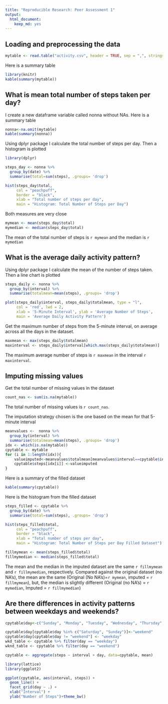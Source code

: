 ```yaml
---
title: "Reproducible Research: Peer Assessment 1"
output: 
  html_document: 
    keep_md: yes
---
```



## Loading and preprocessing the data
```r
mytable <- read.table("activity.csv", header = TRUE, sep = ",", stringsAsFactors = TRUE)

```

Here is a summary table
```r
library(knitr)
kable(summary(mytable))
```


## What is mean total number of steps taken per day?
I create a new dataframe variable called nonna without NAs. Here is a summary table

```r
nonna<-na.omit(mytable)
kable(summary(nonna))
```

Using dplyr package I calculate the total number of steps per day.
Then a histogram is plotted

```r
library(dplyr)

steps_day <- nonna %>% 
  group_by(date) %>% 
  summarise(total=sum(steps), .groups= 'drop')

hist(steps_day$total,
     col = "peachpuff",
     border = "black",
     xlab = "Total number of steps per day",
     main = "Histogram: Total Number of Steps per Day")

```

Both measures are very close
```r

mymean <- mean(steps_day$total)
mymedian <- median(steps_day$total)

```

The mean of the total number of steps is `r mymean` and the median is `r mymedian`


## What is the average daily activity pattern?

Using dplyr package I calculate the mean of the number of steps taken.
Then a line chart is plotted

```r

steps_daily <- nonna %>% 
  group_by(interval) %>% 
  summarise(totalmean=mean(steps), .groups= 'drop')

plot(steps_daily$interval, steps_daily$totalmean, type = "l",
     col = 'red', lwd = 2,
     xlab = '5-Minute Interval', ylab = 'Average Number of Steps',
     main = 'Average Daily Activity Pattern')

```


Get the maximum number of steps from the 5-minute interval, on average across all the days in the dataset.


```r

maxmean <- max(steps_daily$totalmean)
maxinterval <- steps_daily$interval[which.max(steps_daily$totalmean)]
```
The maximum average number of steps is `r maxmean` in the interval `r maxinterval`.


## Imputing missing values
Get the total number of missing values in the dataset
```r
count_nas <- sum(is.na(mytable))
```
The total number of missing values is `r count_nas`.

The imputation strategy chosen is the one based on the mean for that 5-minute interval

```r
meanvalues <-  nonna %>% 
  group_by(interval) %>% 
  summarise(totalmean=mean(steps), .groups= 'drop')
idx <- which(is.na(mytable))
cpytable <- mytable
for (i in 1:length(idx)){
    valueimputed<-meanvalues$totalmean[meanvalues$interval==cpytable$interval[idx[i]]]
    cpytable$steps[idx[i]] <-valueimputed
}

```


Here is a summary of the filled dataset
```r
kable(summary(cpytable))
```

Here is the histogram from the filled dataset
```r

steps_filled <- cpytable %>% 
  group_by(date) %>% 
  summarise(total=sum(steps), .groups= 'drop')

hist(steps_filled$total,
     col = "peachpuff",
     border = "black",
     xlab = "Total number of steps per day",
     main = "Histogram: Total Number of Steps per Day Filled Dataset")

```


```r

fillmymean <- mean(steps_filled$total)
fillmymedian <- median(steps_filled$total)

```

The mean and the median in the imputed dataset are the same `r fillmymean` and `r fillmymedian`, respectively. Compared against the original dataset (no NA's), the mean are the same (Original (No NA's)=`r mymean`, imputed = `r fillmymean`), but, the median is slightly different (Original (no NA's) = `r mymedian`, Imputed = `r fillmymedian`)


## Are there differences in activity patterns between weekdays and weekends?

```r

cpytable$day<-c("Sunday", "Monday", "Tuesday", "Wednesday", "Thursday","Friday", "Saturday")[as.POSIXlt(cpytable$date)$wday + 1]

cpytable$day[cpytable$day %in% c("Saturday", "Sunday")]<-"weekend"
cpytable$day[cpytable$day != "weekend"] <- "weekday"
wkd_table <- cpytable %>% filter(day == "weekday")
wknd_table <- cpytable %>% filter(day == "weekend")

cpytable <- aggregate(steps ~ interval + day, data=cpytable, mean)

library(lattice)
library(ggplot2)

ggplot(cpytable, aes(interval, steps)) + 
  geom_line() + 
  facet_grid(day ~ .) +
  xlab("Interval") + 
  ylab("Number of Steps")+theme_bw()


```

